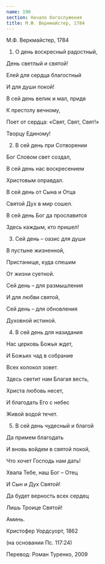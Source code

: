 ```yaml
---
name: 190
section: Начало богослужения
title: М.Ф. Веркмайстер, 1784
---
```

М.Ф. Веркмайстер, 1784


1. О день воскресный радостный,

День светлый и святой!

Елей для сердца благостный

И для души покой!

В сей день велик и мал, придя

К престолу вечному,

Поет от сердца: «Свят, Свят, Свят!»

Творцу Единому!


2. В сей день при Сотворении

Бог Словом свет создал,

В сей день нас воскресением

Христовым оправдал.

В сей день от Сына и Отца

Святой Дух в мир сошел.

В сей день Бог да прославится

Здесь каждым, кто пришел!


3. Сей день – оазис для души

В пустыне жизненной,

Пристанище, куда спешим

От жизни суетной.

Сей день – для размышления

И для любви святой,

Сей день – для обновления

Духовной истиной.


4. В сей день для назидания

Нас церковь Божья ждет,

И Божьих чад в собрание

Всех колокол зовет.

Здесь светит нам Благая весть,

Христа любовь несет,

И благодать Его с небес

Живой водой течет.


5. В сей день чудесный и благой

Да примем благодать

И вновь войдем в святой покой,

Что хочет Господь нам дать!

Хвала Тебе, наш Бог – Отец

И Сын и Дух Святой!

Да будет верность всех сердец

Лишь Троице Святой!


Аминь.


Кристофер Уордсуорт, 1862

(на основании Пс. 117:24)

Перевод: Роман Туренко, 2009